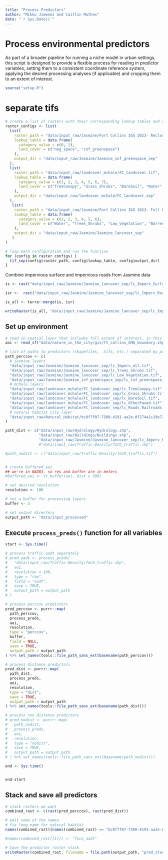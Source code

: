 ```yaml
---
title: "Process Predictors"
author: "Mikko Jimenez and Caitlin Mothes"
date: "`r Sys.Date()`"
---
```


# Process environmental predictors

As part of a broader pipeline for running a niche model in urban settings, this script is designed to provide a flexible process for reading in predictor variables, setting them to a consistent coordinate reference system, applying the desired processing analyses (if applicable) and cropping them to an extent of interest.

```r
source("setup.R")
```

# separate tifs

```r
# create a list of rasters with their corresponding lookup tables and output directories
raster_configs <- list(
  list(
    raster_path = "data/input_raw/Jasmine/Fort Collins IGS 2023- Reclassified Raster FGS Removed/IGS_LC_FOCO_2023.tif",
    lookup_table = data.frame(
      category_value = c(0, 1),
      land_cover = c("neg_space", "inf_greenspace")
    ),
    output_dir = "data/input_raw/Jasmine/Jasmine_inf_greenspace_sep"
  ),
  list(
    raster_path = "data/input_raw/landcover_mchale/FC_landcover.tif",
    lookup_table = data.frame(
      category_value = c(1, 2, 3, 4, 5, 6, 7),
      land_cover = c("TreeCanopy", "Grass_Shrubs", "BareSoil", "Water", "Buildings", "Roads_Railroads", "OtherPaved")
    ),
    output_dir = "data/input_raw/landcover_mchale/FC_landcover_sep"
  ),
   list(
    raster_path = "data/input_raw/Jasmine/Fort Collins IGS 2023- Full Land Cover Classes/FGS_RM_FOCO_LC_2023.tif",
    lookup_table = data.frame(
      category_value = c(1, 2, 3, 4, 5, 6),
      land_cover = c("Water", "Trees_Shrubs", "Low_Vegetation", "Barren", "Imperv_Surface", "Imperv_Roads")
    ),
    output_dir = "data/input_raw/Jasmine/Jasmine_lancover_sep"
   )
)

# loop each configuration and run the function
for (config in raster_configs) {
  tif_sep(config$raster_path, config$lookup_table, config$output_dir)
}

```

Combine impervious surface and impervious roads from Jasmine data

```r
is <- rast("data/input_raw/Jasmine/Jasmine_lancover_sep/lc_Imperv_Surface.tif")

isr <-  rast("data/input_raw/Jasmine/Jasmine_lancover_sep/lc_Imperv_Roads.tif")

is_all <- terra::merge(is, isr)

writeRaster(is_all, "data/input_raw/Jasmine/Jasmine_lancover_sep/lc_Imperv_all.tif", overwrite = TRUE)
```

## Set up environment

```r
# read in spatial layer that includes full extent of interest, in this case a boundary .shp
aoi <- read_sf("data/nature_in_the_city/gis/ft_collins_GMA_boundary.shp")

# list of paths to predictors (shapefiles, .tifs, etc.) separated by processing type
path_perccov <- c(
  # jasmine layers
  "data/input_raw/Jasmine/Jasmine_lancover_sep/lc_Imperv_all.tif",
  "data/input_raw/Jasmine/Jasmine_lancover_sep/lc_Trees_Shrubs.tif",
  "data/input_raw/Jasmine/Jasmine_lancover_sep/lc_Low_Vegetation.tif",
  "data/input_raw/Jasmine/Jasmine_inf_greenspace_sep/lc_inf_greenspace.tif",
  # mchale layers
  "data/input_raw/landcover_mchale/FC_landcover_sep/lc_TreeCanopy.tif",
  "data/input_raw/landcover_mchale/FC_landcover_sep/lc_Grass_Shrubs.tif",
  "data/input_raw/landcover_mchale/FC_landcover_sep/lc_BareSoil.tif",
  "data/input_raw/landcover_mchale/FC_landcover_sep/lc_OtherPaved.tif",
  "data/input_raw/landcover_mchale/FC_landcover_sep/lc_Roads_Railroads.tif",
  # natural habitat city layer
  "data/input_raw/Natural_Habitat/bc8f7f07-7560-4191-aa2e-8f274a1c29e7202046-1-133oxp5.v8wfi.shp"
)

path_dist <- c("data/input_raw/Hydrology/Hydrology.shp",
               "data/input_raw/Buildings/Buildings.shp",
               "data/input_raw/Jasmine/Jasmine_lancover_sep/lc_Imperv_Roads.tif")
               #"data/input_raw/Traffic-Density/foCO_traffic.shp")

#path_nodist <- c("data/input_raw/Traffic-Density/foCO_traffic.tif")


# create buffered_aoi
## we're in NAD83, so res and buffer are in meters
#buffered_aoi <- st_buffer(aoi, dist = 500)

# set desired resolution
resolution <- 100

# set a buffer for processing layers
buffer <- 3

# set output directory
output_path <- "data/input_processed"
```

## Execute `process_preds()` function for all variables

```r
start <- Sys.time()

# process traffic aadt separately
# pred_aadt <- process_preds(
#   "data/input_raw/Traffic-Density/foCO_traffic.shp",
#   aoi,
#   resolution = 100,
#   type = "raw",
#   field = "aadt",
#   save = TRUE,
#   output_path = output_path
# )

# process perccov predictors
pred_perccov <- purrr::map(
  path_perccov,
  process_preds,
  aoi,
  resolution,
  type = "perccov",
  buffer,
  field = NULL,
  save = TRUE,
  output_path = output_path
) %>% set_names(tools::file_path_sans_ext(basename(path_perccov)))

# process distance predictors
pred_dist <- purrr::map(
  path_dist,
  process_preds,
  aoi,
  resolution,
  type = "dist",
  save = TRUE,
  output_path = output_path
) %>% set_names(tools::file_path_sans_ext(basename(path_dist)))

# process non distance predictors
# pred_nodist <- purrr::map(
#   path_nodist,
#   process_preds,
#   aoi,
#   resolution,
#   type = "nodist",
#   save = TRUE,
#   output_path = output_path
# ) %>% set_names(tools::file_path_sans_ext(basename(path_nodist)))

end <- Sys.time()


end-start
```

## Stack and save all predictors

```r
# stack rasters we want
combined_rast <- c(rast(pred_perccov), rast(pred_dist))

# edit some of the names
# fix long name for natural habitat
names(combined_rast)[names(combined_rast) == "bc8f7f07-7560-4191-aa2e-8f274a1c29e7202046-1-133oxp5.v8wfi"] <- "Natural_habitat"

#names(combined_rast[[1]]) <- "foco_aadt"

# Save the predictor raster stack
writeRaster(combined_rast, filename = file.path(output_path, "pred_stack.tif"), overwrite = TRUE)
```
